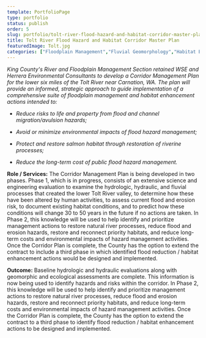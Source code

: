```yaml
---
template: PortfolioPage
type: portfolio
status: publish
order: 5
slug: portfolio/tolt-river-flood-hazard-and-habitat-corridor-master-plan
title: Tolt River Flood Hazard and Habitat Corridor Master Plan
featuredImage: Tolt.jpg
categories: ["Floodplain Management","Fluvial Geomorphology","Habitat Enhancement","Innovation"]
---
```


_King County's River and Floodplain Management Section retained WSE and Herrera Environmental Consultants to develop a Corridor Management Plan for the lower six miles of the Tolt River near Carnation, WA. The plan will provide an informed, strategic approach to guide implementation of a comprehensive suite of floodplain management and habitat enhancement actions intended to:_  

  
*   _Reduce risks to life and property from flood and channel migration/avulsion hazards;_
  
*   _Avoid or minimize environmental impacts of flood hazard management;_
  
*   _Protect and restore salmon habitat through restoration of riverine processes;_
  
*   _Reduce the long-term cost of public flood hazard management._
  

  
**Role / Services:** The Corridor Management Plan is being developed in two phases. Phase 1, which is in progress, consists of an extensive science and engineering evaluation to examine the hydrologic, hydraulic, and fluvial processes that created the lower Tolt River valley, to determine how these have been altered by human activities, to assess current flood and erosion risk, to document existing habitat conditions, and to predict how these conditions will change 30 to 50 years in the future if no actions are taken. In Phase 2, this knowledge will be used to help identify and prioritize management actions to restore natural river processes, reduce flood and erosion hazards, restore and reconnect priority habitats, and reduce long-term costs and environmental impacts of hazard management activities. Once the Corridor Plan is complete, the County has the option to extend the contract to include a third phase in which identified flood reduction / habitat enhancement actions would be designed and implemented.  
  
**Outcome:** Baseline hydrologic and hydraulic evaluations along with geomorphic and ecological assessments are complete. This information is now being used to identify hazards and risks within the corridor. In Phase 2, this knowledge will be used to help identify and prioritize management actions to restore natural river processes, reduce flood and erosion hazards, restore and reconnect priority habitats, and reduce long-term costs and environmental impacts of hazard management activities. Once the Corridor Plan is complete, the County has the option to extend the contract to a third phase to identify flood reduction / habitat enhancement actions to be designed and implemented.